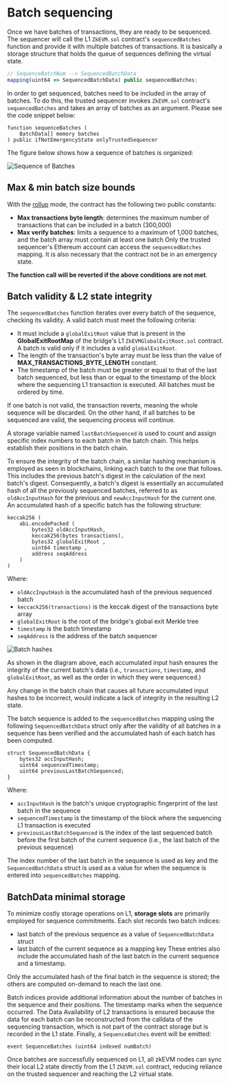 # Batch sequencing
Once we have batches of transactions, they are ready to be sequenced. The sequencer will call the L1 `ZkEVM.sol` contract's `sequencedBatches` function and provide it with multiple batches of transactions. It is basically a storage structure that holds the queue of sequences defining the virtual state.
```javascript
// SequenceBatchNum --> SequencedBatchData
mapping(uint64 => SequencedBatchData) public sequencedBatches;
```
In order to get sequenced, batches need to be included in the array of batches. To do this, the trusted sequencer invokes `ZkEVM.sol` contract's `sequencedBatches` and takes an array of batches as an argument. Please see the code snippet below:
```
function sequenceBatches ( 
    BatchData[] memory batches
) public ifNotEmergencyState onlyTrustedSequencer
```
The figure below shows how a sequence of batches is organized:

![Sequence of Batches](./img/sequence-of-batches.png)

## Max & min batch size bounds
With the [rollup](https://ethereum.org/en/developers/docs/data-availability/ "rollup") mode, the contract has the following two public constants:
- **Max transactions byte length**: determines the maximum number of transactions that can be included in a batch (300,000)
- **Max verify batches**: limits a sequence to a maximum of 1,000 batches, and the batch array must contain at least one batch
Only the trusted sequencer's Ethereum account can access the `sequencedBatches` mapping. It is also necessary that the contract not be in an emergency state.

**The function call will be reverted if the above conditions are not met**.

## Batch validity & L2 state integrity
The `sequencedBatches` function iterates over every batch of the sequence, checking its validity. A valid batch must meet the following criteria:
- It must include a `globalExitRoot` value that is present in the **GlobalExitRootMap** of the bridge's L1 `ZkEVMGlobalExitRoot.sol` contract. A batch is valid only if it includes a valid `globalExitRoot`.
- The length of the transaction's byte array must be less than the value of **MAX_TRANSACTIONS_BYTE_LENGTH** constant.
- The timestamp of the batch must be greater or equal to that of the last batch sequenced, but less than or equal to the timestamp of the block where the sequencing L1 transaction is executed. All batches must be ordered by time.

If one batch is not valid, the transaction reverts, meaning the whole sequence will be discarded. On the other hand, if all batches to be sequenced are valid, the sequencing process will continue.

A storage variable named `lastBatchSequenced` is used to count and assign specific index numbers to each batch in the batch chain. This helps establish their positions in the batch chain. 

To ensure the integrity of the batch chain, a similar hashing mechanism is employed as seen in blockchains, linking each batch to the one that follows. This includes the previous batch's digest in the calculation of the next batch's digest. Consequently, a batch's digest is essentially an accumulated hash of all the previously sequenced batches, referred to as `oldAccInputHash` for the previous and `newAccInputHash` for the current one.
An accumulated hash of a specific batch has the following structure:
```
keccak256 ( 
    abi.encodePacked (
        bytes32 oldAccInputHash, 
        keccak256(bytes transactions), 
        bytes32 globalExitRoot ,
        uint64 timestamp ,
        address seqAddress
    )
)
```
Where:
- `oldAccInputHash` is the accumulated hash of the previous sequenced batch
- `keccack256(transactions)` is the keccak digest of the transactions byte array
- `globalExitRoot` is the root of the bridge's global exit Merkle tree
- `timestamp` is the batch timestamp
- `seqAddress` is the address of the batch sequencer

![Batch hashes](./img/batch-hashes.png)

As shown in the diagram above, each accumulated input hash ensures the integrity of the current batch's data (i.e., `transactions`, `timestamp`, and `globalExitRoot`, as well as the order in which they were sequenced.)

<Tip title="Note">Any change in the batch chain that causes all future accumulated input hashes to be incorrect, would indicate a lack of integrity in the resulting L2 state.</Tip>

The batch sequence is added to the `sequencedBatches` mapping using the following `SequencedBatchData` struct only after the validity of all batches in a sequence has been verified and the accumulated hash of each batch has been computed.
```
struct SequencedBatchData {
    bytes32 accInputHash;
    uint64 sequencedTimestamp;
    uint64 previousLastBatchSequenced;
}
```
Where:
- `accInputHash` is the batch's unique cryptographic fingerprint of the last batch in the sequence
- `sequencedTimestamp` is the timestamp of the block where the sequencing L1 transaction is executed
- `previousLastBatchSequenced` is the index of the last sequenced batch before the first batch of the current sequence (i.e., the last batch of the previous sequence)

The index number of the last batch in the sequence is used as key and the `SequencedBatchData` struct is used as a value for when the sequence is entered into `sequencedBatches` mapping.

## BatchData minimal storage
To minimize costly storage operations on L1, **storage slots** are primarily employed for sequence commitments. Each slot records two batch indices:
- last batch of the previous sequence as a value of `SequencedBatchData` struct
- last batch of the current sequence as a mapping key
These entries also include the accumulated hash of the last batch in the current sequence and a timestamp.

<Tip title="Note">Only the accumulated hash of the final batch in the sequence is stored; the others are computed on-demand to reach the last one.</Tip>

Batch indices provide additional information about the number of batches in the sequence and their positions. The timestamp marks when the sequence occurred.
The Data Availability of L2 transactions is ensured because the data for each batch can be reconstructed from the calldata of the sequencing transaction, which is not part of the contract storage but is recorded in the L1 state.
Finally, a `SequenceBatches` event will be emitted:
```
event SequenceBatches (uint64 indexed numBatch)
```
Once batches are successfully sequenced on L1, all zkEVM nodes can sync their local L2 state directly from the L1 `ZkEVM.sol` contract, reducing reliance on the trusted sequencer and reaching the L2 virtual state.